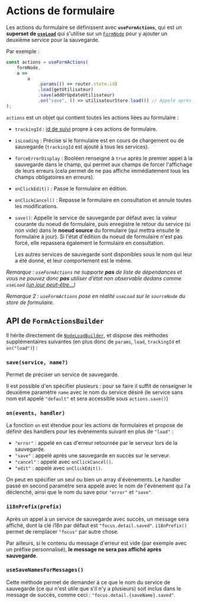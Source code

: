 
<Meta title="Modèle métier/Actions de formulaires" />

# Actions de formulaire

Les actions du formulaire se définissent avec **`useFormActions`**, qui est un **superset de [`useLoad`](/docs/modèle-métier-chargement-des-données--docs#useload-et-nodeload)** qui s'utilise sur un [`FormNode`](/docs/modèle-métier-stores-de-formulaire--docs) pour y ajouter un deuxième
service pour la sauvegarde.

Par exemple :

```ts
const actions = useFormActions(
    formNode,
    a =>
        a
            .params(() => router.state.id)
            .load(getUtilisateur)
            .save(addOrUpdateUtilisateur)
            .on("save", () => utilisateurStore.load()) // Appelé après la sauvegarde
);
```

`actions` est un objet qui contient toutes les actions liées au formulaire :

-   `trackingId` : [id de suivi](/docs/les-bases-gestion-des-requêtes--docs#suivi-personnalisé-de-services) propre à ces actions de formulaire.
-   `isLoading` : Précise si le formulaire est en cours de chargement ou de sauvegarde (`trackingId` est ajouté à tous les services).
-   `forceErrorDisplay` : Booléen renseigné à `true` après le premier appel à la sauvegarde dans le champ, qui permet aux champs de forcer l'affichage
    de leurs erreurs (cela permet de ne pas affiche immédiatement tous les champs obligatoires en erreurs).
-   `onClickEdit()` : Passe le formulaire en édition.
-   `onClickCancel()` : Repasse le formulaire en consultation et annule toutes les modifications.
-   `save()`: Appelle le service de sauvegarde par défaut avec la valeur courante du noeud de formulaire, puis enregistre le retour du service (si non vide) dans le **noeud source** du formulaire (qui mettra ensuite le formulaire à jour). Si l'état d'édition du noeud de formulaire n'est pas forcé, elle repassera également le formulaire en consultation.

    Les autres services de sauvegarde sont disponibles sous le nom qui leur a été donné, et leur comportement est le même.

_Remarque : `useFormActions` ne supporte **pas** de liste de dépendances et vous ne pouvez donc **pas** utiliser d'état non observable dedans comme `useLoad`
([un jour peut-être...](https://github.com/klee-contrib/focus4/issues/191))_

_Remarque 2 : `useFormActions` pose en réalité `useLoad` sur le `sourceNode` du store de formulaire._

## API de `FormActionsBuilder`

Il hérite directement de [`NodeLoadBuilder`](/docs/modèle-métier-chargement-des-données--docs#api-de-nodeloadbuilder), et dispose des méthodes supplémentaires suivantes (en plus donc de `params`, `load`, `trackingId` et
`on("load")`) :

### `save(service, name?)`

Permet de préciser un service de sauvegarde.

Il est possible d'en spécifier plusieurs : pour se faire il suffit de renseigner le deuxième paramètre `name` avec le nom du service désiré (le service sans nom est
appelé `"default"` et sera accessible sous `actions.save()`)

### `on(events, handler)`

La fonction `on` est étendue pour les actions de formulaires et propose de définir des handlers pour les évènements suivant en plus de `"load"` :

-   `"error"` : appelé en cas d'erreur retournée par le serveur lors de la sauvegarde.
-   `"save"` : appelé après une sauvegarde en succès sur le serveur.
-   `"cancel"` : appelé avec `onClickCancel()`.
-   `"edit"` : appelé avec `onClickEdit()`.

On peut en spécifier un seul ou bien un array d'évènements. Le handler passé en second paramètre sera appelé avec le nom de l'évènement qui l'a déclenché,
ainsi que le nom du save pour `"error"` et `"save"`.

### `i18nPrefix(prefix)`

Après un appel à un service de sauvegarde avec succès, un message sera affiché, dont la clé i18n par défaut est `"focus.detail.saved"`. `i18nPrefix()`
permet de remplacer `"focus"` par autre chose.

Par ailleurs, si le contenu du message d'erreur est vide (par exemple avec un préfixe personnalisé), **le message ne sera pas affiché après sauvegarde**.

### `useSaveNamesForMessages()`

Cette méthode permet de demander à ce que le nom du service de sauvegarde (ce qui n'est utile que s'il n'y a plusieurs) soit inclus dans le message de succès,
comme ceci : `"focus.detail.{saveName}.saved"`.
